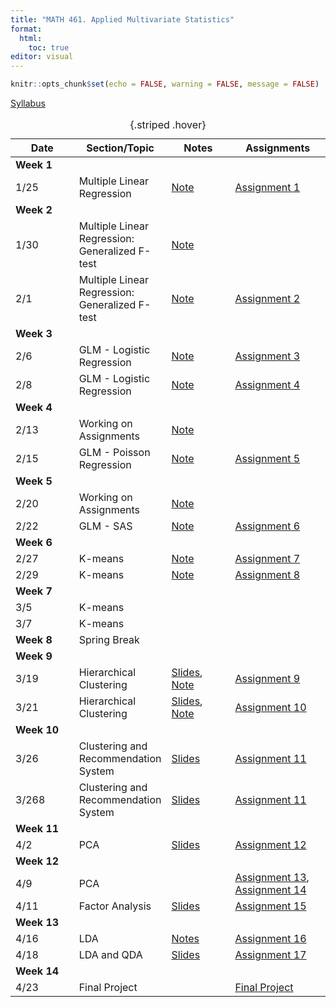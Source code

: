 ```yaml
---
title: "MATH 461. Applied Multivariate Statistics"
format: 
  html:
    toc: true
editor: visual
---
```


```r
knitr::opts_chunk$set(echo = FALSE, warning = FALSE, message = FALSE)
```

[Syllabus](syllabus.html)

| Date       | Section/Topic                                  | Notes                    | Assignments                         |
|----------------|------------------|----------------|-----------------------|
| **Week 1** |                                                |                          |                                     |
| 1/25       | Multiple Linear Regression                     | [Note](slides/mlr1.pdf)  | [Assignment 1](assignments/a1.html) |
| **Week 2** |                                                |                          |                                     |
| 1/30       | Multiple Linear Regression: Generalized F-test | [Note](slides/mlr2.pdf)  |                                     |
| 2/1        | Multiple Linear Regression: Generalized F-test | [Note](slides/mlr2.pdf)  | [Assignment 2](assignments/a2.html) |
| **Week 3** |                                                |                          |                                     |
| 2/6        | GLM - Logistic Regression                      | [Note](slides/3_glm.pdf) | [Assignment 3](assignments/a3.html) |
| 2/8        | GLM - Logistic Regression                      | [Note](slides/3_glm.pdf) | [Assignment 4](assignments/a4.html) |
| **Week 4** |                                                |                          |                                     |
| 2/13        | Working on Assignments                      | [Note](slides/3_glm.pdf) |  |
| 2/15        | GLM - Poisson Regression                      | [Note](slides/3_glm.pdf) | [Assignment 5](assignments/a5.html) |
| **Week 5** |                                                |                          |                                     |
| 2/20        | Working on Assignments                      | [Note](slides/3_glm.pdf) |  |
| 2/22        | GLM - SAS                      | [Note](slides/4_glm_gof.html) | [Assignment 6](assignments/a6.html) |
| **Week 6** |                                                |                          |                                     |
| 2/27        | K-means                      | [Note](slides/4.pdf) | [Assignment 7](assignments/a7.html) |
| 2/29        | K-means                      | [Note](slides/5.html) | [Assignment 8](assignments/a8.html) |
| **Week 7** |                                                |                          |                        |
| 3/5        | K-means                      |  |  |
| 3/7        | K-means                      | | |
| **Week 8** | Spring Break                                                |                          |                   |
| **Week 9** |                                                |                          |                        |
| 3/19        | Hierarchical Clustering           | [Slides](slides/6_h_clustering.html), [Note](slides/Hierarchical_Clustering.pdf)  | [Assignment 9](assignments/a9.html) |
| 3/21        | Hierarchical Clustering           | [Slides](slides/7_h_clustering_with_R.html), [Note](slides/Hierarchical_Clustering.pdf)  | [Assignment 10](assignments/a10.html) |
| **Week 10** |                                                |                          |                        |
| 3/26        | Clustering and Recommendation System           | [Slides](slides/8_clustering_rs.html)  | [Assignment 11](assignments/a11.html) |
| 3/268       | Clustering and Recommendation System           | [Slides](slides/8_clustering_rs.html)  | [Assignment 11](assignments/a11.html) |
| **Week 11** |                                                |                          |                        |
| 4/2        | PCA          | [Slides](slides/9_pca3.html)  | [Assignment 12](assignments/a12_codes.html) |
| **Week 12** |                                                |                          |                        |
| 4/9        | PCA          |  | [Assignment 13](assignments/a13_codes.html), [Assignment 14](assignments/a14.html) |
| 4/11        | Factor Analysis         | [Slides](slides/15_factor_analysis.html)  |  [Assignment 15](assignments/a15.html) |
| **Week 13** |                                                |                          |                        |
| 4/16        | LDA          | [Notes](slides/lda_note.pdf)  | [Assignment 16](assignments/a16.html) |
| 4/18        | LDA and QDA          | [Slides](slides/17_lda.html)  | [Assignment 17](assignments/a17.html) |
| **Week 14** |                                                |                          |                        |
| 4/23        | Final Project          |   | [Final Project](assignments/final.html) |
: {.striped .hover}
